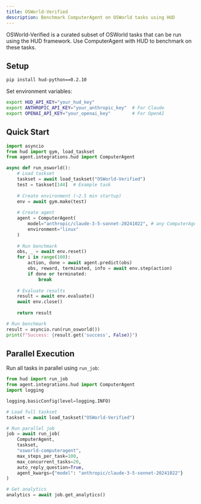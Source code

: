 ```yaml
---
title: OSWorld-Verified
description: Benchmark ComputerAgent on OSWorld tasks using HUD
---
```


OSWorld-Verified is a curated subset of OSWorld tasks that can be run using the HUD framework. Use ComputerAgent with HUD to benchmark on these tasks.

## Setup

```bash
pip install hud-python==0.2.10
```

Set environment variables:
```bash
export HUD_API_KEY="your_hud_key"
export ANTHROPIC_API_KEY="your_anthropic_key"  # For Claude
export OPENAI_API_KEY="your_openai_key"        # For OpenAI
```

## Quick Start

```python
import asyncio
from hud import gym, load_taskset
from agent.integrations.hud import ComputerAgent

async def run_osworld():
    # Load taskset
    taskset = await load_taskset("OSWorld-Verified")
    test = taskset[144]  # Example task
    
    # Create environment (~2.5 min startup)
    env = await gym.make(test)
    
    # Create agent
    agent = ComputerAgent(
        model="anthropic/claude-3-5-sonnet-20241022", # any ComputerAgent model string
        environment="linux"
    )
    
    # Run benchmark
    obs, _ = await env.reset()
    for i in range(100):
        action, done = await agent.predict(obs)
        obs, reward, terminated, info = await env.step(action)
        if done or terminated:
            break
    
    # Evaluate results
    result = await env.evaluate()
    await env.close()
    
    return result

# Run benchmark
result = asyncio.run(run_osworld())
print(f"Success: {result.get('success', False)}")
```

## Parallel Execution

Run all tasks in parallel using `run_job`:

```python
from hud import run_job
from agent.integrations.hud import ComputerAgent
import logging

logging.basicConfig(level=logging.INFO)

# Load full taskset
taskset = await load_taskset("OSWorld-Verified")

# Run parallel job
job = await run_job(
    ComputerAgent,
    taskset,
    "osworld-computeragent",
    max_steps_per_task=100,
    max_concurrent_tasks=20,
    auto_reply_question=True,
    agent_kwargs={"model": "anthropic/claude-3-5-sonnet-20241022"}
)

# Get analytics
analytics = await job.get_analytics()
```
